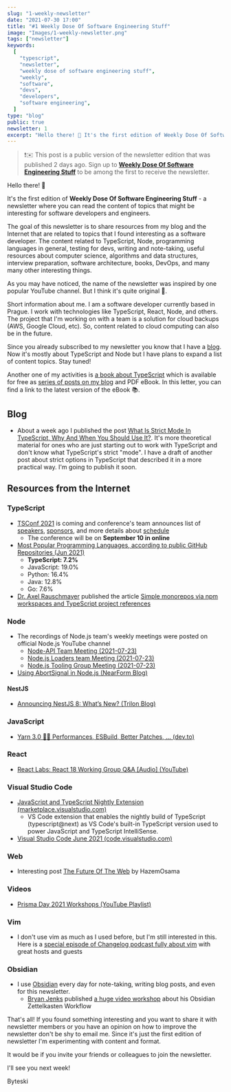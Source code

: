 ```yaml
---
slug: "1-weekly-newsletter"
date: "2021-07-30 17:00"
title: "#1 Weekly Dose Of Software Engineering Stuff"
image: "Images/1-weekly-newsletter.png"
tags: ["newsletter"]
keywords:
  [
    "typescript",
    "newsletter",
    "weekly dose of software engineering stuff",
    "weekly",
    "software",
    "devs",
    "developers",
    "software engineering",
  ]
type: "blog"
public: true
newsletter: 1
excerpt: "Hello there! 👋 It's the first edition of Weekly Dose Of Software Engineering Stuff - a newsletter where you can read the content of topics that might be interesting for software developers and engineers."
---
```



> ❗️✉️ This post is a public version of the newsletter edition that was published 2 days ago. Sign up to [**Weekly Dose Of Software Engineering Stuff**](https://byte.ski/newsletter) to be among the first to receive the newsletter.

<SubscribingBlock convertkitEndpoint={props.convertkitEndpoint} />

Hello there! 👋

It's the first edition of **Weekly Dose Of Software Engineering Stuff** - a newsletter where you can read the content of topics that might be interesting for software developers and engineers.

The goal of this newsletter is to share resources from my blog and the Internet that are related to topics that I found interesting as a software developer. The content related to TypeScript, Node, programming languages in general, testing for devs, writing and note-taking, useful resources about computer science, algorithms and data structures, interview preparation, software architecture, books, DevOps, and many many other interesting things.

As you may have noticed, the name of the newsletter was inspired by one popular YouTube channel. But I think it's quite original 🙂.

Short information about me. I am a software developer currently based in Prague. I work with technologies like TypeScript, React, Node, and others. The project that I'm working on with a team is a solution for cloud backups (AWS, Google Cloud, etc). So, content related to cloud computing can also be in the future.

Since you already subscribed to my newsletter you know that I have a [blog](https://byte.ski). Now it's mostly about TypeScript and Node but I have plans to expand a list of content topics. Stay tuned!

Another one of my activities is [a book about TypeScript](https://byte.ski/typescript-book) which is available for free as [series of posts on my blog](https://byte.ski/tags/typescriptbook) and PDF eBook. In this letter, you can find a link to the latest version of the eBook 📚.

## Blog

- About a week ago I published the post [What Is Strict Mode In TypeScript, Why And When You Should Use It?](https://byte.ski/blog/article/what-is-strict-mode-in-typescript-and-why-and-when-you-should-use-it). It's more theoretical material for ones who are just starting out to work with TypeScript and don't know what TypeScript's strict "mode". I have a draft of another post about strict options in TypeScript that described it in a more practical way. I'm going to publish it soon.

## Resources from the Internet

### TypeScript

- [TSConf 2021](https://tsconf.io) is coming and conference's team announces list of [speakers](https://tsconf.io/speakers), [sponsors](https://tsconf.io/sponsors), and more details about [schedule](https://tsconf.io/schedule)
  - The conference will be on **September 10 in online**
- [Most Popular Programming Languages, according to public GitHub Repositories (Jun 2021)](https://www.reddit.com/r/dataisbeautiful/comments/om66b5/oc_most_popular_programming_languages_according/)
  - **TypeScript: 7.2%**
  - JavaScript: 19.0%
  - Python: 16.4%
  - Java: 12.8%
  - Go: 7.6%
- [Dr. Axel Rauschmayer](https://twitter.com/rauschma) published the article [Simple monorepos via npm workspaces and TypeScript project references](https://2ality.com/2021/07/simple-monorepos.html)

### Node

- The recordings of Node.js team's weekly meetings were posted on official Node.js YouTube channel
  - [Node-API Team Meeting (2021-07-23)](https://www.youtube.com/watch?v=4ngcDx346II)
  - [Node.js Loaders team Meeting (2021-07-23)](https://www.youtube.com/watch?v=YOTlQHjtff0)
  - [Node.js Tooling Group Meeting (2021-07-23)](https://www.youtube.com/watch?v=jhi79fPZINY)
- [Using AbortSignal in Node.js (NearForm Blog)](https://www.nearform.com/blog/using-abortsignal-in-node-js/?utm_source=ESnextNews.com&utm_medium=Weekly+Newsletter&utm_campaign=2021-07-27)

#### NestJS

- [Announcing NestJS 8: What’s New? (Trilon Blog)](https://trilon.io/blog/announcing-nestjs-8-whats-new)

### JavaScript

- [Yarn 3.0 🚀🤖 Performances, ESBuild, Better Patches, ... (dev.to)](https://dev.to/arcanis/yarn-3-0-performances-esbuild-better-patches-e07)

### React

- [React Labs: React 18 Working Group Q&A [Audio] (YouTube)](https://www.youtube.com/watch?v=F4YjkMqTgao)

### Visual Studio Code

- [JavaScript and TypeScript Nightly Extension (marketplace.visualstudio.com)](https://marketplace.visualstudio.com/items?itemName=ms-vscode.vscode-typescript-next)
  - VS Code extension that enables the nightly build of TypeScript (typescript@next) as VS Code's built-in TypeScript version used to power JavaScript and TypeScript IntelliSense.
- [Visual Studio Code June 2021 (code.visualstudio.com)](https://code.visualstudio.com/updates/v1_58)

### Web

- Interesting post [The Future Of The Web](https://www.hazem.cool/blog/the-future-of-the-web) by HazemOsama

### Videos

- [Prisma Day 2021 Workshops (YouTube Playlist)](https://www.youtube.com/playlist?list=PLn2e1F9Rfr6kDUi_QRRUBurbPKU0Qr_to)

### Vim

- I don't use vim as much as I used before, but I'm still interested in this. Here is a [special episode of Changelog podcast fully about vim](https://changelog.com/podcast/450) with great hosts and guests

### Obsidian

- I use [Obsidian](https://byte.ski/notes/Obsidian) every day for note-taking, writing blog posts, and even for this newsletter.
  - [Bryan Jenks](https://twitter.com/tallguyjenks) published [a huge video workshop](https://www.youtube.com/watch?app=desktop&v=wB89lJs5A3s&t=4612s) about his Obsidian Zettelkasten Workflow

That's all! If you found something interesting and you want to share it with newsletter members or you have an opinion on how to improve the newsletter don't be shy to email me. Since it's just the first edition of newsletter I'm experimenting with content and format.

It would be if you invite your friends or colleagues to join the newsletter.

I'll see you next week!

Byteski
